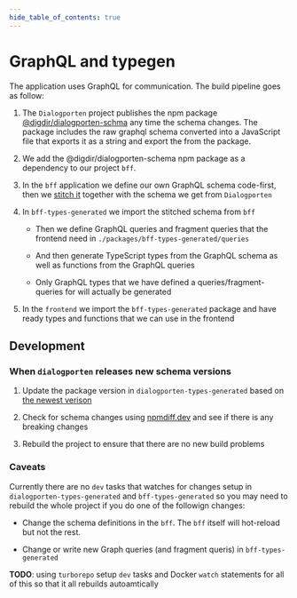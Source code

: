 ```yaml
---
hide_table_of_contents: true
---
```



# GraphQL and typegen

<Tldr height="800px" children={drawing} />

The application uses GraphQL for communication.
The build pipeline goes as follow:

1. The `Dialogporten` project publishes the npm package [@digdir/dialogporten-schma](https://www.npmjs.com/package/@digdir/dialogporten-schema) any time the schema changes. The package includes the raw graphql schema converted into a JavaScript file that exports it as a string and export the from the package.

1. We add the @digdir/dialogporten-schema npm package as a dependency to our project `bff`.

1. In the `bff` application we define our own GraphQL schema code-first, then we [stitch it](https://the-guild.dev/graphql/stitching) together with the schema we get from `Dialogporten`

1. In `bff-types-generated` we import the stitched schema from `bff`

    - Then we define GraphQL queries and fragment queries that the frontend need in `./packages/bff-types-generated/queries`

    - And then generate TypeScript types from the GraphQL schema as well as functions from the GraphQL queries

    - Only GraphQL types that we have defined a queries/fragment-queries for will actually be generated

1. In the `frontend` we import the `bff-types-generated` package and have ready types and functions that we can use in the frontend

## Development

### When `dialogporten` releases new schema versions

1. Update the package version in `dialogporten-types-generated` based on [the newest verison](https://www.npmjs.com/package/@digdir/dialogporten-schema?activeTab=versions)

1. Check for schema changes using [npmdiff.dev](https://npmdiff.dev/) and see if there is any breaking changes

1. Rebuild the project to ensure that there are no new build problems


### Caveats

Currently there are no `dev` tasks that watches for changes setup in `dialogporten-types-generated` and `bff-types-generated` so you may need to rebuild the whole project if you do one of the followign changes:

- Change the schema definitions in the `bff`. The `bff` itself will hot-reload but not the rest.

- Change or write new Graph queries (and fragment queris) in `bff-types-generated`

**TODO**: using `turborepo` setup `dev` tasks and Docker `watch` statements for all of this so that it all rebuilds autoamtically
